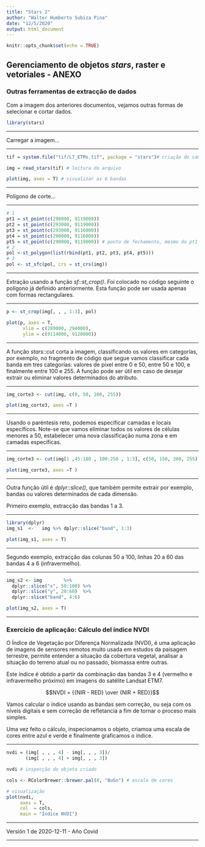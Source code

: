 ```yaml
---
title: "Stars 2"
author: "Walter Humberto Subiza Pina"
date: "12/5/2020"
output: html_document
---
```


```r
knitr::opts_chunk$set(echo = TRUE)
```

## Gerenciamento de objetos _stars_, raster e vetoriales - ANEXO

### Outras ferramentas de extracção de dados 

Com a imagem dos anteriores documentos, vejamos outras formas de selecionar e cortar dados.


```r
library(stars)
```

---

Carregar a imagem...

---

```r
tif = system.file("tif/L7_ETMs.tif", package = "stars")# criação do caminho do arquivo como objeto texto

img = read_stars(tif) # leitura do arquivo

plot(img, axes = T) # visualizar as 6 bandas
```

---

Polígono de corte...

---

```r
# 1
pt1 = st_point(c(290000, 9119000))
pt2 = st_point(c(293000, 9119000))
pt3 = st_point(c(293000, 9116000))
pt4 = st_point(c(290000, 9116000))
pt5 = st_point(c(290000, 9119000)) # ponto de fechamento, mesmo do pt1
# 2
pol <-st_polygon(list(rbind(pt1, pt2, pt3, pt4, pt5)))
# 3
pol <- st_sfc(pol, crs = st_crs(img))
```

---

Extração usando a função _sf::st_crop()_. Foi colocado no código seguinte o polígono já definido anteriormente. Esta função pode ser usada apenas com formas rectangulares.

---

```r
p <- st_crop(img[, , , 1:3], pol)

plot(p, axes = T,
      xlim = c(289000, 294000),
      ylim = c(9114000, 9120000))
```

---

A função _stars::cut_ corta a imagem, classificando os valores em categorías, por exemplo, no fragmento de código que segue vamos classificar cada banda em tres categorías: valores de pixel entre 0 e 50, entre 50 e 100, e finalmente entre 100 e 255. A função pode ser útil em caso de desejar extrair ou eliminar valores determinados do atributo. 

---

```r
img_corte3 <- cut(img, c(0, 50, 100, 255))

plot(img_corte3, axes =T )
```

---

Usando o paréntesis reto, podemos especificar camadas e locais específicos. Note-se que vamos eliminar todos os valores de células menores a 50, estabelecer uma nova classificação numa zona e em camadas específicas.

---

```r
img_corte3 <- cut(img[1 ,45:180 , 100:250 , 1:3], c(50, 150, 200, 255))

plot(img_corte3, axes =T )
```


---

Outra função útil é _dplyr::slice()_, que também permite extrair por exemplo, bandas ou valores determinados de cada dimensão.

Primeiro exemplo, extracção das bandas 1 a 3.

---


```r
library(dplyr)
img_s1  <-   img %>% dplyr::slice("band", 1:3)

plot(img_s1, axes = T)
```

---

Segundo exemplo, extracção das colunas 50 a 100, linhas 20 a 60 das bandas 4 a 6 (infravermelho).

---

```r
img_s2 <- img        %>% 
  dplyr::slice("x", 50:100) %>% 
  dplyr::slice("y", 20:60)  %>% 
  dplyr::slice("band", 4:6)

plot(img_s2, axes = T)
```

---

### Exercício de aplicação: Cálculo del índice NVDI

O Índice de Vegetação por Diferença Normalizada (NVDI), é uma aplicação de imagens de sensores remotos muito usada em estudos da paisagem terrestre, permite entender a situação da cobertura vegetal, analisar a situação do terreno atual ou no passado, biomassa entre outras. 

Este índice é obtido a partir da combinação das bandas 3 e 4 (vermelho e infravermelho próximo) em imagens do satélite Landsat ETM7.

$$NVDI = {{NIR - RED} \over {NIR + RED}}$$

Vamos calcular o índice usando as bandas sem correção, ou seja com os níveis digitais e sem correção de refletancia a fim de tornar o proceso mais simples.

Uma vez feito o cálculo, inspecionamos o objeto, criamoa uma escala de cores entre  azul e verde e finalmente graficamos o índice.

---

```r
nvdi = (img[ , , , 4] - img[, , , 3])/
       (img[ , , , 4] + img[, , , 3])

nvdi # inspecção do objeto criado

cols <- RColorBrewer::brewer.pal(8, "BuGn") # escala de cores

# visualização
plot(nvdi, 
     axes = T,
     col  = cols,
     main = "Índice NVDI")
```

---

Versión 1 de 2020-12-11 - Año Covid

---